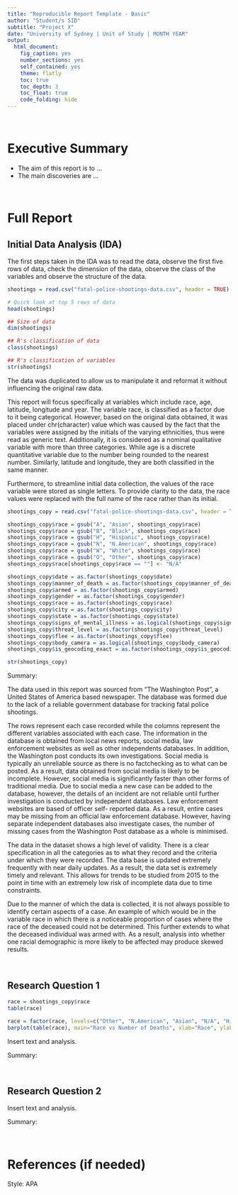 ```yaml
---
title: "Reproducible Report Template - Basic"
author: "Student/s SID"
subtitle: "Project X"
date: "University of Sydney | Unit of Study | MONTH YEAR"
output:
  html_document:
    fig_caption: yes
    number_sections: yes
    self_contained: yes
    theme: flatly
    toc: true
    toc_depth: 3
    toc_float: true
    code_folding: hide
---
```


<br>

# Executive Summary
- The aim of this report is to ...
- The main discoveries are ...

<br>

# Full Report

## Initial Data Analysis (IDA)
The first steps taken in the IDA was to read the data, observe the first five rows of data, check the dimension of the data, observe the class of the variables and observe the structure of the data.

```r
shootings = read.csv("fatal-police-shootings-data.csv", header = TRUE)

# Quick look at top 5 rows of data
head(shootings)

## Size of data
dim(shootings)

## R's classification of data
class(shootings)

## R's classification of variables
str(shootings)
```



The data was duplicated to allow us to manipulate it and reformat it without influencing the original raw data. 

This report will focus specifically at variables which include race, age, latitude, longitude and year. The variable race, is classified as a factor due to it being categorical. However, based on the original data obtained, it was placed under chr(character) value which was caused by the fact that the variables were assigned by the initials of the varying ethnicities, thus were read as generic text. Additionally, it is considered as a nominal qualitative variable with more than three categories. While age is a discrete quantitative variable due to the number being rounded to the nearest number. Similarly, latitude and longitude, they are both classified in the same manner. 

Furthermore, to streamline initial data collection, the values of the race variable were stored as single letters. To provide clarity to the data, the race values were replaced with the full name of the race rather than its initial.

```r
shootings_copy = read.csv("fatal-police-shootings-data.csv", header = TRUE)
```

```r
shootings_copy$race = gsub("A", "Asian", shootings_copy$race)
shootings_copy$race = gsub("B", "Black", shootings_copy$race)
shootings_copy$race = gsub("H", "Hispanic", shootings_copy$race)
shootings_copy$race = gsub("N", "N.American", shootings_copy$race)
shootings_copy$race = gsub("W", "White", shootings_copy$race)
shootings_copy$race = gsub("O", "Other", shootings_copy$race)
shootings_copy$race[shootings_copy$race == ""] <- "N/A"
```





```r
shootings_copy$date = as.factor(shootings_copy$date)
shootings_copy$manner_of_death = as.factor(shootings_copy$manner_of_death)
shootings_copy$armed = as.factor(shootings_copy$armed)
shootings_copy$gender = as.factor(shootings_copy$gender)
shootings_copy$race = as.factor(shootings_copy$race)
shootings_copy$city = as.factor(shootings_copy$city)
shootings_copy$state = as.factor(shootings_copy$state)
shootings_copy$signs_of_mental_illness = as.logical(shootings_copy$signs_of_mental_illness)
shootings_copy$threat_level = as.factor(shootings_copy$threat_level)
shootings_copy$flee = as.factor(shootings_copy$flee)
shootings_copy$body_camera = as.logical(shootings_copy$body_camera)
shootings_copy$is_geocoding_exact = as.factor(shootings_copy$is_geocoding_exact)

str(shootings_copy)
```

Summary:

The data used in this report was sourced from “The Washington Post”, a United States of America based newspaper. The database was formed due to the lack of a reliable government database for tracking fatal police shootings. 

The rows represent each case recorded while the columns represent the different variables associated with each case.
The information in the database is obtained from local news reports, social media, law enforcement websites as well as other independents databases. In addition, the Washington post conducts its own investigations. Social media is typically an unreliable source as there is no factchecking as to what can be posted. As a result, data obtained from social media is likely to be incomplete. However, social media is significantly faster than other forms of traditional media. Due to social media a new case can be added to the database, however, the details of an incident are not reliable until further investigation is conducted by independent databases. Law enforcement websites are based of officer self- reported data. As a result, entire cases may be missing from an official law enforcement database. However, having separate independent databases also investigate cases, the number of missing cases from the Washington Post database as a whole is minimised.

The data in the dataset shows a high level of validity. There is a clear specification in all the categories as to what they record and the criteria under which they were recorded. 
The data base is updated extremely frequently with near daily updates. As a result, the data set is extremely timely and relevant. This allows for trends to be studied from 2015 to the point in time with an extremely low risk of incomplete data due to time constraints.

Due to the manner of which the data is collected, it is not always possible to identify certain aspects of a case. An example of which would be in the variable race in which there is a noticeable proportion of cases where the race of the deceased could not be determined. This further extends to what the deceased individual was armed with. As a result, analysis into whether one racial demographic is more likely to be affected may produce skewed results.


<br>

## Research Question 1

```r
race = shootings_copy$race
table(race)

race = factor(race, levels=c("Other", "N.American", "Asian", "N/A", "Hispanic", "Black", "White"))
barplot(table(race), main="Race vs Number of Deaths", xlab="Race", ylab="Number of Deaths")
```

Insert text and analysis. 

Summary: 

<br>

## Research Question 2

Insert text and analysis. 

Summary: 

<br>

# References (if needed)

Style: APA 

<br>
